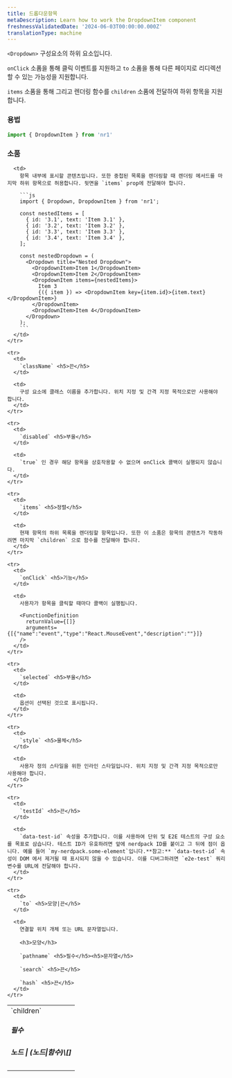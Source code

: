 ```yaml
---
title: 드롭다운항목
metaDescription: Learn how to work the DropdownItem component
freshnessValidatedDate: '2024-06-03T00:00:00.000Z'
translationType: machine
---
```


`<Dropdown>` 구성요소의 하위 요소입니다.

`onClick` 소품을 통해 클릭 이벤트를 지원하고 `to` 소품을 통해 다른 페이지로 리디렉션할 수 있는 가능성을 지원합니다.

`items` 소품을 통해 그리고 렌더링 함수를 `children` 소품에 전달하여 하위 항목을 지원합니다.

### 용법

```js
import { DropdownItem } from 'nr1'
```

### 소품

<table>
  <tbody>
    <tr>
      <td>
        `children` <h5>필수</h5> <h5>노드 | (노드|함수)\[]</h5>
      </td>

      <td>
        항목 내부에 표시할 콘텐츠입니다. 또한 중첩된 목록을 렌더링할 때 렌더링 메서드를 마지막 하위 항목으로 허용합니다. 뒷면을 `items` prop에 전달해야 합니다.

        ```js
        import { Dropdown, DropdownItem } from 'nr1';

        const nestedItems = [
          { id: '3.1', text: 'Item 3.1' },
          { id: '3.2', text: 'Item 3.2' },
          { id: '3.3', text: 'Item 3.3' },
          { id: '3.4', text: 'Item 3.4' },
        ];

        const nestedDropdown = (
          <Dropdown title="Nested Dropdown">
            <DropdownItem>Item 1</DropdownItem>
            <DropdownItem>Item 2</DropdownItem>
            <DropdownItem items={nestedItems}>
              Item 3
              {({ item }) => <DropdownItem key={item.id}>{item.text}</DropdownItem>}
            </DropdownItem>
            <DropdownItem>Item 4</DropdownItem>
          </Dropdown>
        );
        ```
      </td>
    </tr>

    <tr>
      <td>
        `className` <h5>끈</h5>
      </td>

      <td>
        구성 요소에 클래스 이름을 추가합니다. 위치 지정 및 간격 지정 목적으로만 사용해야 합니다.
      </td>
    </tr>

    <tr>
      <td>
        `disabled` <h5>부울</h5>
      </td>

      <td>
        `true` 인 경우 해당 항목을 상호작용할 수 없으며 onClick 콜백이 실행되지 않습니다.
      </td>
    </tr>

    <tr>
      <td>
        `items` <h5>정렬</h5>
      </td>

      <td>
        현재 항목의 하위 목록을 렌더링할 항목입니다. 또한 이 소품은 항목의 콘텐츠가 작동하려면 마지막 `children` 으로 함수를 전달해야 합니다.
      </td>
    </tr>

    <tr>
      <td>
        `onClick` <h5>기능</h5>
      </td>

      <td>
        사용자가 항목을 클릭할 때마다 콜백이 실행됩니다.

        <FunctionDefinition
          returnValue={[]}
          arguments={[{"name":"event","type":"React.MouseEvent","description":""}]}
        />
      </td>
    </tr>

    <tr>
      <td>
        `selected` <h5>부울</h5>
      </td>

      <td>
        옵션이 선택된 것으로 표시됩니다.
      </td>
    </tr>

    <tr>
      <td>
        `style` <h5>물체</h5>
      </td>

      <td>
        사용자 정의 스타일을 위한 인라인 스타일입니다. 위치 지정 및 간격 지정 목적으로만 사용해야 합니다.
      </td>
    </tr>

    <tr>
      <td>
        `testId` <h5>끈</h5>
      </td>

      <td>
        `data-test-id` 속성을 추가합니다. 이를 사용하여 단위 및 E2E 테스트의 구성 요소를 목표로 삼습니다. 테스트 ID가 유효하려면 앞에 nerdpack ID를 붙이고 그 뒤에 점이 옵니다. 예를 들어 `my-nerdpack.some-element`입니다.**참고:** `data-test-id` 속성이 DOM 에서 제거될 때 표시되지 않을 수 있습니다. 이를 디버그하려면 `e2e-test` 쿼리 변수를 URL에 전달해야 합니다.
      </td>
    </tr>

    <tr>
      <td>
        `to` <h5>모양|끈</h5>
      </td>

      <td>
        연결할 위치 개체 또는 URL 문자열입니다.

        <h3>모양</h3>

        `pathname` <h5>필수</h5><h5>문자열</h5>

        `search` <h5>끈</h5>

        `hash` <h5>끈</h5>
      </td>
    </tr>
  </tbody>
</table>